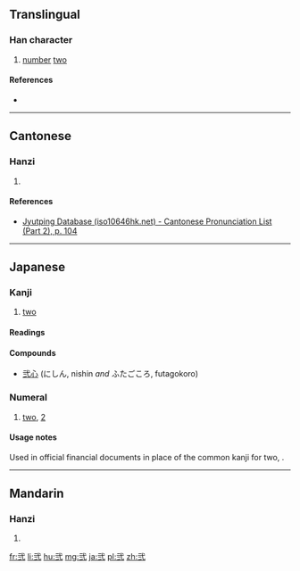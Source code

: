 ==Translingual==

===Han character===
{{Han char|rn=56|rad=弋|as=03|sn=6|four=|canj=MPMM|ids=⿻⿹弋二一}}

# [[number]] [[two]]

====References====
* {{Han ref|kx=0355.061|hdz=10558.061|uh=5F10|ud=24336}}

----

==Cantonese==

===Hanzi===
{{yue-hanzi|jyut=[[ji6]]|y=yi6}}

# {{defn|lang=yue|sort=弋03}}

====References====
* [http://www.iso10646hk.net/jp/document/download.jsp Jyutping Database (iso10646hk.net) - Cantonese Pronunciation List (Part 2), p. 104]

----

==Japanese==

===Kanji===
{{ja-kanji|grade=c|rs=弋03}}

# [[two]]

====Readings====
{{ja-readings
|goon=[[に]] (ni)
|kanon=[[じ]] (ji)
|kun=[[ふたつ]] ([[弐つ]], futatsu), [[そえ]] (soe)
}}

====Compounds====
* [[弐心]] (にしん, nishin ''and'' ふたごころ, futagokoro)

===Numeral===
{{head|ja|numeral|hiragana|に|romaji|ni}}

# [[two]], [[2]]

====Usage notes====
Used in official financial documents in place of the common kanji for two, {{ja-l|二}}.

----

==Mandarin==

===Hanzi===
{{cmn-hanzi|pin=[[èr]] ([[er4]])|wg=erh<sup>4</sup>}}

# {{defn|lang=cmn|sort=弋03}}

[[fr:弐]]
[[li:弐]]
[[hu:弐]]
[[mg:弐]]
[[ja:弐]]
[[pl:弐]]
[[zh:弐]]